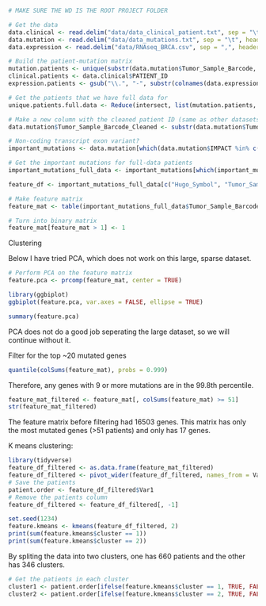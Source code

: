 
```r
# MAKE SURE THE WD IS THE ROOT PROJECT FOLDER

# Get the data
data.clinical <- read.delim("data/data_clinical_patient.txt", sep = "\t", header = TRUE, comment.char = "#")
data.mutation <- read.delim("data/data_mutations.txt", sep = "\t", header = TRUE, comment.char = "#")
data.expression <- read.delim("data/RNAseq_BRCA.csv", sep = ",", header = TRUE, comment.char = "#")
```

```r
# Build the patient-mutation matrix
mutation.patients <- unique(substr(data.mutation$Tumor_Sample_Barcode, 1, 12))
clinical.patients <- data.clinical$PATIENT_ID
expression.patients <- gsub("\\.", "-", substr(colnames(data.expression), 1, 12)[-1])

# Get the patients that we have full data for
unique.patients.full.data <- Reduce(intersect, list(mutation.patients, clinical.patients, expression.patients))

# Make a new column with the cleaned patient ID (same as other datasets)
data.mutation$Tumor_Sample_Barcode_Cleaned <- substr(data.mutation$Tumor_Sample_Barcode, 1, 12)

# Non-coding transcript exon variant?
important_mutations <- data.mutation[which(data.mutation$IMPACT %in% c("HIGH", "MODERATE")), ]

# Get the important mutations for full-data patients
important_mutations_full_data <- important_mutations[which(important_mutations$Tumor_Sample_Barcode_Cleaned %in% unique.patients.full.data), ]

feature_df <- important_mutations_full_data[c("Hugo_Symbol", "Tumor_Sample_Barcode_Cleaned"), ]

# Make feature matrix
feature_mat <- table(important_mutations_full_data$Tumor_Sample_Barcode_Cleaned, important_mutations_full_data$Hugo_Symbol)

# Turn into binary matrix
feature_mat[feature_mat > 1] <- 1
```

Clustering

Below I have tried PCA, which does not work on this large, sparse dataset.
```r
# Perform PCA on the feature matrix
feature.pca <- prcomp(feature_mat, center = TRUE)
```

```r
library(ggbiplot)
ggbiplot(feature.pca, var.axes = FALSE, ellipse = TRUE)

summary(feature.pca)
```

PCA does not do a good job seperating the large dataset, so we will continue without it.

Filter for the top ~20 mutated genes
```r
quantile(colSums(feature_mat), probs = 0.999)
```
Therefore, any genes with 9 or more mutations are in the 99.8th percentile.

```r
feature_mat_filtered <- feature_mat[, colSums(feature_mat) >= 51]
str(feature_mat_filtered)
```
The feature matrix before filtering had 16503 genes. This matrix has only the most mutated genes (>51 patients) and only has 17 genes.

K means clustering:

```r
library(tidyverse)
feature_df_filtered <- as.data.frame(feature_mat_filtered)
feature_df_filtered <- pivot_wider(feature_df_filtered, names_from = Var2, values_from = Freq)
# Save the patients
patient.order <- feature_df_filtered$Var1
# Remove the patients column
feature_df_filtered <- feature_df_filtered[, -1]

set.seed(1234)
feature.kmeans <- kmeans(feature_df_filtered, 2)
print(sum(feature.kmeans$cluster == 1))
print(sum(feature.kmeans$cluster == 2))
```

By spliting the data into two clusters, one has 660 patients and the other has 346 clusters.

```r
# Get the patients in each cluster
cluster1 <- patient.order[ifelse(feature.kmeans$cluster == 1, TRUE, FALSE)]
cluster2 <- patient.order[ifelse(feature.kmeans$cluster == 2, TRUE, FALSE)]
```








